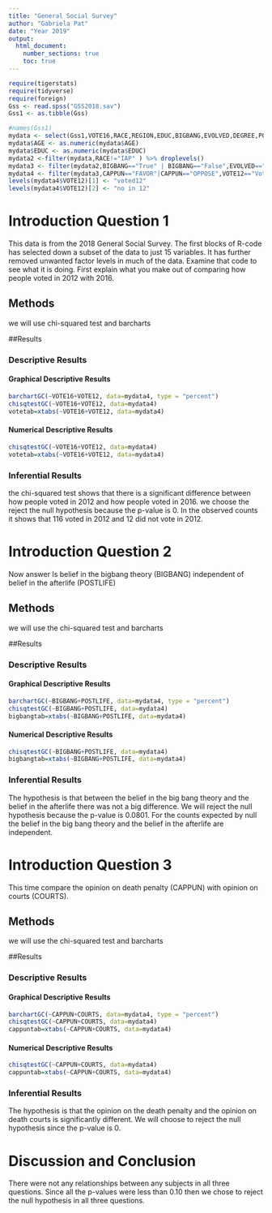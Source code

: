 ```yaml
---
title: "General Social Survey"
author: "Gabriela Pat"
date: "Year 2019"
output: 
  html_document:
    number_sections: true
    toc: true
---
```



```r
require(tigerstats)
require(tidyverse)
require(foreign)
Gss <- read.spss("GSS2018.sav")
Gss1 <- as.tibble(Gss)
```

```r
#names(Gss1)
mydata <- select(Gss1,VOTE16,RACE,REGION,EDUC,BIGBANG,EVOLVED,DEGREE,POSTLIFE,AGE,OWNGUN,CAPPUN,COURTS,POLVIEWS,VOTE12,GOD)
mydata$AGE <- as.numeric(mydata$AGE)
mydata$EDUC <- as.numeric(mydata$EDUC)
mydata2 <-filter(mydata,RACE!="IAP" ) %>% droplevels()
mydata3 <- filter(mydata2,BIGBANG=="True" | BIGBANG=="False",EVOLVED=="True"|EVOLVED=="False",POSTLIFE=="YES"|POSTLIFE=="NO",OWNGUN=="YES"|OWNGUN=="NO",COURTS=="TOO HARSH"|COURTS=="NOT HARSH ENOUGH"|COURTS=="ABOUT RIGHT") %>% droplevels()
mydata4 <- filter(mydata3,CAPPUN=="FAVOR"|CAPPUN=="OPPOSE",VOTE12=="Voted"|VOTE12=="Did not vote",VOTE16=="Voted"|VOTE16=="Did not vote") %>% droplevels()
levels(mydata4$VOTE12)[1] <- "voted12"
levels(mydata4$VOTE12)[2] <- "no in 12"

```


# Introduction Question 1

<!--In this section you explain what you are trying to show.  Where did the data come from?  What is the research or other question you are trying to answer?!-->

This data is from the 2018 General Social Survey. The first blocks of R-code has selected down a subset of the data to just 15 variables. It has further removed unwanted factor levels in much of the data. Examine that code to see what it is doing. First explain what you make out of comparing how people voted in 2012 with 2016.


## Methods

<!--Decide on your methods:  use "variable analysis" or other appropriate descriptors.  Make sure to choose at least one graphical method and at least one numerical method.!-->

we will use chi-squared test and barcharts

##Results

<!--Divide this section into two sub-sections:  One for your descriptive  results and one for your inferential results.!-->

### Descriptive Results

#### Graphical Descriptive Results

<!--Graphical results here.  Make sure to show your code.  Provide appropriate labels for axes, giving units if possible, and provide a good title for the graph, too.  Use the graphical results to describe the patterns if any that exist in the data as focused toward the research question!-->

```r
barchartGC(~VOTE16+VOTE12, data=mydata4, type = "percent") 
chisqtestGC(~VOTE16+VOTE12, data=mydata4)
votetab=xtabs(~VOTE16+VOTE12, data=mydata4)
```


#### Numerical Descriptive Results

<!--Numerical results go here. Use the numerical results to describe the patterns if any that exist in the data as focused toward the research question!-->

```r
chisqtestGC(~VOTE16+VOTE12, data=mydata4)
votetab=xtabs(~VOTE16+VOTE12, data=mydata4)
```


### Inferential Results

<!--State hypothesis clearly.  Make sure your discussion of the inferential test covers all the aspects that the test output produces, such as test statistic, p-value etc.  Make a decision about the null hypothesis, explain the assumptions on which the selected test/procedure was based, and why the chosen procedure satisfys the assumptions and is appropriate to answer the research question!-->

the chi-squared test shows that there is a significant difference between how people voted in 2012 and how people voted in 2016. we choose the reject the null hypothesis because the p-value is 0. In the observed counts it shows that 116 voted in 2012 and 12 did not vote in 2012. 

# Introduction Question 2

<!--In this section you explain what you are trying to show.  Where did the data come from?  What is the research or other question you are trying to answer?!-->

Now answer Is belief in the bigbang theory (BIGBANG) independent of belief in the afterlife (POSTLIFE)

## Methods

<!--Decide on your methods:  use "variable analysis" or other appropriate descriptors.  Make sure to choose at least one graphical method and at least one numerical method.!-->

we will use the chi-squared test and barcharts

##Results

<!--Divide this section into two sub-sections:  One for your descriptive  results and one for your inferential results.!-->

### Descriptive Results


#### Graphical Descriptive Results

<!--Graphical results here.  Make sure to show your code.  Provide appropriate labels for axes, giving units if possible, and provide a good title for the graph, too.  Use the graphical results to describe the patterns if any that exist in the data as focused toward the research question!-->

```r
barchartGC(~BIGBANG+POSTLIFE, data=mydata4, type = "percent") 
chisqtestGC(~BIGBANG+POSTLIFE, data=mydata4)
bigbangtab=xtabs(~BIGBANG+POSTLIFE, data=mydata4)
```


#### Numerical Descriptive Results

<!--Numerical results go here. Use the numerical results to describe the patterns if any that exist in the data as focused toward the research question!-->

```r
chisqtestGC(~BIGBANG+POSTLIFE, data=mydata4)
bigbangtab=xtabs(~BIGBANG+POSTLIFE, data=mydata4)
```


### Inferential Results

<!--State hypothesis clearly.  Make sure your discussion of the inferential test covers all the aspects that the test output produces, such as test statistic, p-value etc.  Make a decision about the null hypothesis, explain the assumptions on which the selected test/procedure was based, and why the chosen procedure satisfys the assumptions and is appropriate to answer the research question!-->

The hypothesis is that between the belief in the big bang theory and the belief in the afterlife there was not a big difference. We will reject the null hypothesis because the p-value is 0.0801. For the counts expected by null the belief in the big bang theory and the belief in the afterlife are independent.

# Introduction Question 3

<!--In this section you explain what you are trying to show.  Where did the data come from?  What is the research or other question you are trying to answer?!-->

This time compare the opinion on death penalty (CAPPUN) with opinion on courts (COURTS).

## Methods

<!--Decide on your methods:  use "variable analysis" or other appropriate descriptors.  Make sure to choose at least one graphical method and at least one numerical method.!-->

we will use the chi-squared test and barcharts

##Results

<!--Divide this section into two sub-sections:  One for your descriptive  results and one for your inferential results.!-->

### Descriptive Results


#### Graphical Descriptive Results

<!--Graphical results here.  Make sure to show your code.  Provide appropriate labels for axes, giving units if possible, and provide a good title for the graph, too.  Use the graphical results to describe the patterns if any that exist in the data as focused toward the research question!-->

```r
barchartGC(~CAPPUN+COURTS, data=mydata4, type = "percent") 
chisqtestGC(~CAPPUN+COURTS, data=mydata4)
cappuntab=xtabs(~CAPPUN+COURTS, data=mydata4)
```


#### Numerical Descriptive Results

<!--Numerical results go here. Use the numerical results to describe the patterns if any that exist in the data as focused toward the research question!-->

```r
chisqtestGC(~CAPPUN+COURTS, data=mydata4)
cappuntab=xtabs(~CAPPUN+COURTS, data=mydata4)
```

### Inferential Results

<!--State hypothesis clearly.  Make sure your discussion of the inferential test covers all the aspects that the test output produces, such as test statistic, p-value etc.  Make a decision about the null hypothesis, explain the assumptions on which the selected test/procedure was based, and why the chosen procedure satisfys the assumptions and is appropriate to answer the research question!-->

The hypothesis is that the opinion on the death penalty and the opinion on death courts is significantly different. We will choose to reject the null hypothesis since the p-value is 0. 

# Discussion and Conclusion

<!--Discussion and conclusion here.  If you found a relationship be sure to consider whether the relationship occurs because one of the variavbles causes the other, or whether they perhasps are related for some other reason.  Watch the chapter 6 videos from the GeorgeTown videos collection.!-->

There were not any relationships between any subjects in all three questions. Since all the p-values were less than 0.10 then we chose to reject the null hypothesis in all three questions. 